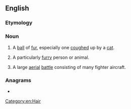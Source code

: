 ==English==

===Etymology===
{{compound|en|fur|ball}}

===Noun===
{{en-noun}}

# A [[ball]] of [[fur]], especially one [[cough]]ed up by a [[cat]].
# {{lb|en|informal}} A particularly [[furry]] person or animal.
# {{lb|en|military|slang}} A large [[aerial]] [[battle]] consisting of many fighter aircraft.

===Anagrams===
* {{anagrams|en|full bar}}

[[Category:en:Hair]]